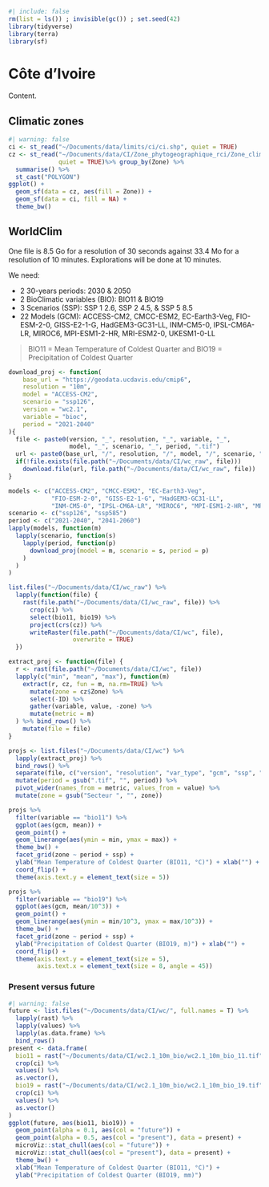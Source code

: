 ```r
#| include: false
rm(list = ls()) ; invisible(gc()) ; set.seed(42)
library(tidyverse)
library(terra)
library(sf)
```

# Côte d'Ivoire

Content.

## Climatic zones

```r
#| warning: false
ci <- st_read("~/Documents/data/limits/ci/ci.shp", quiet = TRUE)
cz <- st_read("~/Documents/data/CI/Zone_phytogeographique_rci/Zone_climatique.shp", 
              quiet = TRUE)%>% group_by(Zone) %>% 
  summarise() %>% 
  st_cast("POLYGON")
ggplot() +
  geom_sf(data = cz, aes(fill = Zone)) +
  geom_sf(data = ci, fill = NA) +
  theme_bw()
```

## WorldClim

One file is 8.5 Go for a resolution of 30 seconds against 33.4 Mo for a resolution of 10 minutes. Explorations will be done at 10 minutes.

We need:

-   2 30-years periods: 2030 & 2050
-   2 BioClimatic variables (BIO): BIO11 & BIO19
-   3 Scenarios (SSP): SSP 1 2.6, SSP 2 4.5, & SSP 5 8.5
-   22 Models (GCM): ACCESS-CM2, CMCC-ESM2, EC-Earth3-Veg, FIO-ESM-2-0, GISS-E2-1-G, HadGEM3-GC31-LL, INM-CM5-0, IPSL-CM6A-LR, MIROC6, MPI-ESM1-2-HR, MRI-ESM2-0, UKESM1-0-LL

> BIO11 = Mean Temperature of Coldest Quarter and BIO19 = Precipitation of Coldest Quarter

```r
download_proj <- function(
    base_url = "https://geodata.ucdavis.edu/cmip6",
    resolution = "10m",
    model = "ACCESS-CM2",
    scenario = "ssp126",
    version = "wc2.1",
    variable = "bioc",
    period = "2021-2040"
){
  file <- paste0(version, "_", resolution, "_", variable, "_",
                 model, "_", scenario, "_", period, ".tif")
  url <- paste0(base_url, "/", resolution, "/", model, "/", scenario, "/", file)
  if(!file.exists(file.path("~/Documents/data/CI/wc_raw", file)))
    download.file(url, file.path("~/Documents/data/CI/wc_raw", file))
}

models <- c("ACCESS-CM2", "CMCC-ESM2", "EC-Earth3-Veg", 
            "FIO-ESM-2-0", "GISS-E2-1-G", "HadGEM3-GC31-LL",
            "INM-CM5-0", "IPSL-CM6A-LR", "MIROC6", "MPI-ESM1-2-HR", "MRI-ESM2-0", "UKESM1-0-LL")
scenario <- c("ssp126", "ssp585")
period <- c("2021-2040", "2041-2060")
lapply(models, function(m) 
  lapply(scenario, function(s)
    lapply(period, function(p)
      download_proj(model = m, scenario = s, period = p)
    )
  )
)

list.files("~/Documents/data/CI/wc_raw") %>% 
  lapply(function(file) {
    rast(file.path("~/Documents/data/CI/wc_raw", file)) %>% 
      crop(ci) %>% 
      select(bio11, bio19) %>% 
      project(crs(cz)) %>% 
      writeRaster(file.path("~/Documents/data/CI/wc", file),
                  overwrite = TRUE)
  })
```

```r
extract_proj <- function(file) {
  r <- rast(file.path("~/Documents/data/CI/wc", file))
  lapply(c("min", "mean", "max"), function(m)
    extract(r, cz, fun = m, na.rm=TRUE) %>% 
      mutate(zone = cz$Zone) %>% 
      select(-ID) %>% 
      gather(variable, value, -zone) %>% 
      mutate(metric = m)
  ) %>% bind_rows() %>% 
    mutate(file = file)
}

projs <- list.files("~/Documents/data/CI/wc") %>% 
  lapply(extract_proj) %>% 
  bind_rows() %>% 
  separate(file, c("version", "resolution", "var_type", "gcm", "ssp", "period"), "_") %>% 
  mutate(period = gsub(".tif", "", period)) %>% 
  pivot_wider(names_from = metric, values_from = value) %>% 
  mutate(zone = gsub("Secteur ", "", zone))
```

```r
projs %>% 
  filter(variable == "bio11") %>% 
  ggplot(aes(gcm, mean)) +
  geom_point() +
  geom_linerange(aes(ymin = min, ymax = max)) +
  theme_bw() +
  facet_grid(zone ~ period + ssp) +
  ylab("Mean Temperature of Coldest Quarter (BIO11, °C)") + xlab("") +
  coord_flip() +
  theme(axis.text.y = element_text(size = 5))
```

```r
projs %>% 
  filter(variable == "bio19") %>% 
  ggplot(aes(gcm, mean/10^3)) +
  geom_point() +
  geom_linerange(aes(ymin = min/10^3, ymax = max/10^3)) +
  theme_bw() +
  facet_grid(zone ~ period + ssp) +
  ylab("Precipitation of Coldest Quarter (BIO19, m)") + xlab("") +
  coord_flip() +
  theme(axis.text.y = element_text(size = 5), 
        axis.text.x = element_text(size = 8, angle = 45))
```

### Present versus future

```r
#| warning: false
future <- list.files("~/Documents/data/CI/wc/", full.names = T) %>% 
  lapply(rast) %>% 
  lapply(values) %>% 
  lapply(as.data.frame) %>% 
  bind_rows()
present <- data.frame(
  bio11 = rast("~/Documents/data/CI/wc2.1_10m_bio/wc2.1_10m_bio_11.tif") %>% 
  crop(ci) %>% 
  values() %>% 
  as.vector(),
  bio19 = rast("~/Documents/data/CI/wc2.1_10m_bio/wc2.1_10m_bio_19.tif") %>% 
  crop(ci) %>% 
  values() %>% 
  as.vector()
)
ggplot(future, aes(bio11, bio19)) +
  geom_point(alpha = 0.1, aes(col = "future")) +
  geom_point(alpha = 0.5, aes(col = "present"), data = present) +
  microViz::stat_chull(aes(col = "future")) +
  microViz::stat_chull(aes(col = "present"), data = present) +
  theme_bw() +
  xlab("Mean Temperature of Coldest Quarter (BIO11, °C)") + 
  ylab("Precipitation of Coldest Quarter (BIO19, mm)")
```
